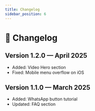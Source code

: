 ```yaml
---
title: Changelog
sidebar_position: 6
---
```


# 🔄 Changelog

## Version 1.2.0 — April 2025
- Added: Video Hero section
- Fixed: Mobile menu overflow on iOS

## Version 1.1.0 — March 2025
- Added: WhatsApp button tutorial
- Updated: FAQ section